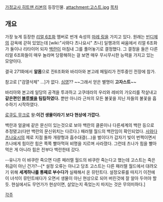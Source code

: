 [[가정교사 히트맨 리본]]의 등장인물.
attachment:고스트.jpg
[[목차]]

== 개요 ==
가장 늦게 등장한 [[리얼 6조화]] 멤버로 번개 속성의 [[마레 링]]을 가지고 있다. 원래는 [[빈디체]]의 감옥에 갇혀 있었는데 [wiki:"사와다 츠나요시" 츠나] 일행과의 싸움에서 리얼 6조화가 둘이나 리타이어 되자 [[백란]]이 마침내 그를 풀어놓기로 결정했다. 그 결정을 들은 다른 리얼 6조화들이 매우 놀라며 당황해하는 걸 보면 매우 무시무시한 능력을 가지고 있는 모양이다.

결국 271화에서 '''알몸'''으로 진6조화와 바리아와 본고레 페밀리가 전투중인 전장에 참가.

참고로 ["검열삭제" ...]가 없다. [[심영(야인시대)|심영]]?? ~~그래서 얻은 별명이 '''고자스트'''~~

바리아와 본고레 일당의 공격을 투과하고 고쿠데라의 우리와 레비의 가오리를 작살내고 '''같은편인 [[블루벨]]을 팀킬하였다.''' 뿐만 아니라 근처의 모든 불꽃을 지닌 자들의 불꽃을 흡수하기 시작하였다.

[[로쿠도 무크로]] 왈:'''이건 생물이라기 보다 현상에 가깝다.''' 

백란과 얼굴에 같은 문신이 있는것으로 보아 백란의 클론이나 다른세계의 백란 등으로 추정됐고(다만 백란의 문신위치는 다르다.) 패러렐 월드의 백란임이 확인되었다. [[사와다 츠나요시]]의 제로 지점 돌파 개량형과 흡수대결(...)을 벌이다가 갑자기 빛이 번쩍이면서 츠나에게 힘이란 힘은 쪽쪽 빨아먹혀 비명을 지르며 사라졌다. 그런데 츠나가 힘을 빨아먹은 게 아니라 힘은 전부다 백란한테 갔다.

--유니가 이 뱌쿠란 죽으면 다른 페러렐 월드의 뱌쿠란 죽는다고 했는데 고스트는 죽은 취급이 아닌 건가?--[* 설정 오류는 아니고 당초 고스트는 다른 패러렐 월드에서 대려오기 위해 '''세계하나를 통째로 부수다가''' 실패해서 온 뮤턴트다. 설정오류를 따지기 이전에 이 녀석이 뮤턴트에다가 오면서 생물이 아닌 현상으로 되어 버린것에 잘 알아 두어야 할 듯. 현실에서도 무언가가 현상이면, 살았는지 죽었는지 따지는 것은 무의미하다.]

[[각주]]

